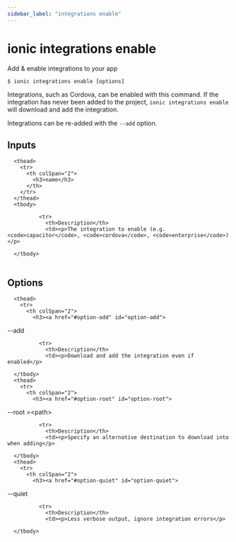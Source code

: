 ```yaml
---
sidebar_label: "integrations enable"
---
```



# ionic integrations enable

Add & enable integrations to your app

```shell
$ ionic integrations enable [options]
```

Integrations, such as Cordova, can be enabled with this command. If the integration has never been added to the project, `ionic integrations enable` will download and add the integration.

Integrations can be re-added with the `--add` option.
## Inputs


<table className="reference-table">
  
      <thead>
        <tr>
          <th colSpan="2">
            <h3>name</h3>
          </th>
        </tr>
      </thead>
      <tbody>
        
              <tr>
                <th>Description</th>
                <td><p>The integration to enable (e.g. <code>capacitor</code>, <code>cordova</code>, <code>enterprise</code>)</p>
</td>
              </tr>
            
      </tbody>
</table>



## Options


<table className="reference-table">
  
      <thead>
        <tr>
          <th colSpan="2">
            <h3><a href="#option-add" id="option-add">
  --add
  
</a></h3>
          </th>
        </tr>
      </thead>
      <tbody>
        
              <tr>
                <th>Description</th>
                <td><p>Download and add the integration even if enabled</p>
</td>
              </tr>
              
      </tbody>
      <thead>
        <tr>
          <th colSpan="2">
            <h3><a href="#option-root" id="option-root">
  --root
  <span class="option-spec"> =&lt;path&gt;</span>
</a></h3>
          </th>
        </tr>
      </thead>
      <tbody>
        
              <tr>
                <th>Description</th>
                <td><p>Specify an alternative destination to download into when adding</p>
</td>
              </tr>
              
      </tbody>
      <thead>
        <tr>
          <th colSpan="2">
            <h3><a href="#option-quiet" id="option-quiet">
  --quiet
  
</a></h3>
          </th>
        </tr>
      </thead>
      <tbody>
        
              <tr>
                <th>Description</th>
                <td><p>Less verbose output, ignore integration errors</p>
</td>
              </tr>
              
      </tbody>
</table>


